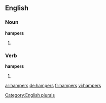 ==English==

===Noun===
'''hampers'''

# {{plural of |[[hamper]]}}

===Verb===
'''hampers'''

# {{third-person singular of|[[hamper]]}}

[[Category:English plurals]]

[[ar:hampers]]
[[de:hampers]]
[[fr:hampers]]
[[vi:hampers]]